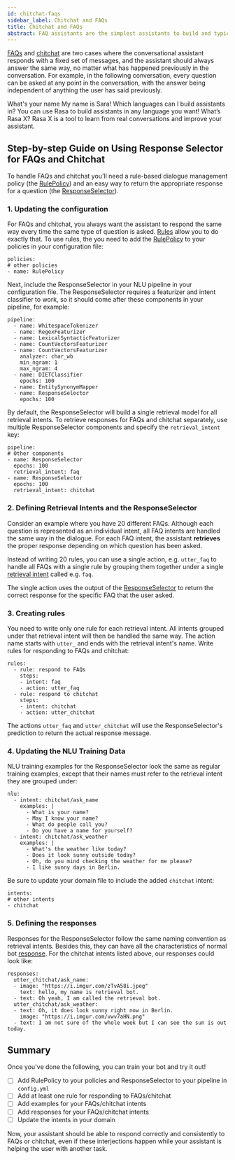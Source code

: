```yaml
---
id: chitchat-faqs
sidebar_label: Chitchat and FAQs
title: Chitchat and FAQs
abstract: FAQ assistants are the simplest assistants to build and typically the first kind of assistant anyone builds. This page is a guide to the concepts and training data you need to handle non-contextual questions like FAQs and chitchat.
---
```



[FAQs](./glossary.mdx#faqs) and [chitchat](./glossary.mdx#chitchat) are two cases where the conversational assistant responds with a fixed set of messages, and the assistant should always answer the same way,
no matter what has happened previously in the conversation.
For example, in the following conversation, every question can be asked at any point in the conversation,
with the answer being independent of anything the user has said previously.

<Chat caption="Chitchat">
<ChatUserText>What's your name</ChatUserText>
<ChatBotText>My name is Sara!</ChatBotText>
<ChatUserText>Which languages can I build assistants in?</ChatUserText>
<ChatBotText>You can use Rasa to build assistants in any language you want!</ChatBotText>
<ChatUserText>What’s Rasa X?</ChatUserText>
<ChatBotText>Rasa X is a tool to learn from real conversations and improve your assistant.</ChatBotText>
</Chat>


## Step-by-step Guide on Using Response Selector for FAQs and Chitchat

To handle FAQs and chitchat you'll need a rule-based dialogue management policy
(the [RulePolicy](./policies.mdx#rule-policy)) and an easy way
to return the appropriate response for a question (the [ResponseSelector](./components.mdx#responseselector)).

### 1. Updating the configuration

For FAQs and chitchat, you always want the assistant to respond the same way every time
the same type of question is asked. [Rules](rules.mdx) allow you to do exactly that.
To use rules, the you need to add the [RulePolicy](./policies.mdx#rule-policy) to your policies in your configuration file:

```yaml-rasa
policies:
# other policies
- name: RulePolicy
```

Next, include the ResponseSelector in your NLU pipeline in your configuration file.
The ResponseSelector requires a featurizer and intent classifier to work, so
it should come after these components in your pipeline, for example:

```yaml-rasa
pipeline:
  - name: WhitespaceTokenizer
  - name: RegexFeaturizer
  - name: LexicalSyntacticFeaturizer
  - name: CountVectorsFeaturizer
  - name: CountVectorsFeaturizer
    analyzer: char_wb
    min_ngram: 1
    max_ngram: 4
  - name: DIETClassifier
    epochs: 100
  - name: EntitySynonymMapper
  - name: ResponseSelector
    epochs: 100
```

By default, the ResponseSelector will build a single retrieval model for all retrieval intents.
To retrieve responses for FAQs and chitchat separately, use multiple ResponseSelector components
and specify the `retrieval_intent` key:

```yaml-rasa
pipeline:
# Other components
- name: ResponseSelector
  epochs: 100
  retrieval_intent: faq
- name: ResponseSelector
  epochs: 100
  retrieval_intent: chitchat
```



### 2. Defining Retrieval Intents and the ResponseSelector

Consider an example where you have 20 different FAQs. Although each question is represented as an individual intent, all FAQ intents are handled the same way in the dialogue. For each FAQ intent, the assistant **retrieves** the proper response depending on which question has been asked.

Instead of writing 20 rules, you can use a single action, e.g. `utter_faq` to handle all FAQs with a single rule by grouping them together under a single [retrieval intent](glossary.mdx#retrieval-intent)
called e.g. `faq`.

The single action uses the output of the
[ResponseSelector](./components.mdx#responseselector) to return
the correct response for the specific FAQ that the user asked.


### 3. Creating rules

You need to write only one rule for each retrieval intent. All intents
grouped under that retrieval intent will then be handled the same way.
The action name starts with `utter_` and ends with the retrieval intent's name.
Write rules for responding to FAQs and chitchat:

```yaml-rasa
rules:
  - rule: respond to FAQs
    steps:
    - intent: faq
    - action: utter_faq
  - rule: respond to chitchat
    steps:
    - intent: chitchat
    - action: utter_chitchat
```

The actions `utter_faq` and `utter_chitchat` will use the ResponseSelector's prediction to return the actual response message.

### 4. Updating the NLU Training Data

NLU training examples for the ResponseSelector look the same as
regular training examples, except that their names must refer to the retrieval
intent they are grouped under:

```yaml-rasa
nlu:
  - intent: chitchat/ask_name
    examples: |
      - What is your name?
      - May I know your name?
      - What do people call you?
      - Do you have a name for yourself?
  - intent: chitchat/ask_weather
    examples: |
      - What's the weather like today?
      - Does it look sunny outside today?
      - Oh, do you mind checking the weather for me please?
      - I like sunny days in Berlin.
```

Be sure to update your domain file to include the added `chitchat` intent:

```yaml-rasa
intents:
# other intents
- chitchat
```


### 5. Defining the responses

Responses for the ResponseSelector follow the same naming convention as
retrieval intents. Besides this, they can have all the characteristics of
normal bot [response](domain.mdx#responses). For the chitchat intents
listed above, our responses could look like:

```yaml-rasa
responses:
  utter_chitchat/ask_name:
  - image: "https://i.imgur.com/zTvA58i.jpeg"
    text: hello, my name is retrieval bot.
  - text: Oh yeah, I am called the retrieval bot.
  utter_chitchat/ask_weather:
  - text: Oh, it does look sunny right now in Berlin.
    image: "https://i.imgur.com/vwv7aHN.png"
  - text: I am not sure of the whole week but I can see the sun is out today.
```

## Summary

Once you've done the following, you can train your bot and try it out!

- [ ] Add RulePolicy to your policies and ResponseSelector to your pipeline in `config.yml`
- [ ] Add at least one rule for responding to FAQs/chitchat
- [ ] Add examples for your FAQs/chitchat intents
- [ ] Add responses for your FAQs/chitchat intents
- [ ] Update the intents in your domain

Now, your assistant should be able to respond correctly and consistently to FAQs or chitchat, even if these interjections happen while your assistant is helping the user with another task.
